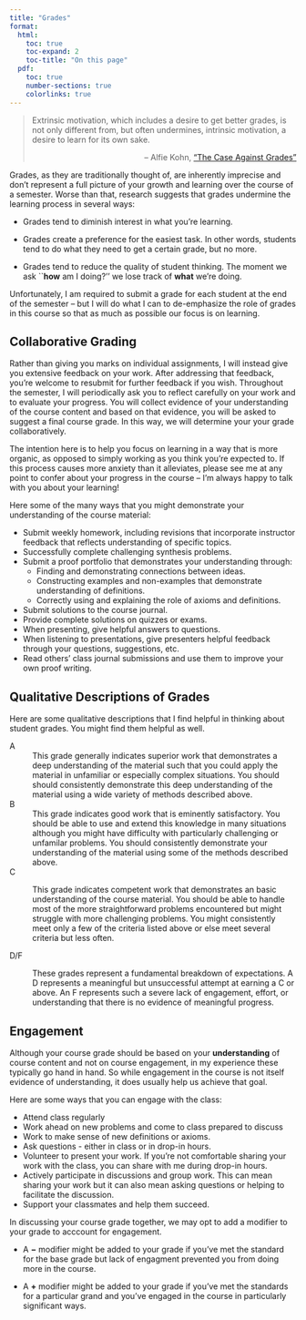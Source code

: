 ```yaml
---
title: "Grades"
format:
  html: 
    toc: true
    toc-expand: 2
    toc-title: "On this page"
  pdf:
    toc: true
    number-sections: true
    colorlinks: true
---
```


> Extrinsic motivation, which includes a desire to get better grades, is not only different from, but often undermines, intrinsic motivation, a desire to learn for its own sake.
>
> ::: {style="text-align: right"}
> -- Alfie Kohn, ["The Case Against Grades"](https://www.alfiekohn.org/article/case-grades/)
> :::

Grades, as they are traditionally thought of, are inherently imprecise and don't represent a full picture of your growth and learning over the course of a semester. Worse than that, research suggests that grades undermine the learning process in several ways:

-   Grades tend to diminish interest in what you're learning.

-   Grades create a preference for the easiest task. In other words, students tend to do what they need to get a certain grade, but no more.

-   Grades tend to reduce the quality of student thinking. The moment we ask \`\`**how** am I doing?'' we lose track of **what** we're doing.

Unfortunately, I am required to submit a grade for each student at the end of the semester -- but I will do what I can to de-emphasize the role of grades in this course so that as much as possible our focus is on learning.

## Collaborative Grading {.unnumbered}
Rather than giving you marks on individual assignments, I will instead give you extensive feedback on your work. After addressing that feedback, you're welcome to resubmit for further feedback if you wish.  Throughout the semester, I will periodically ask you to reflect carefully on your work and to evaluate your progress. You will collect evidence of your understanding of the course content and based on that evidence, you will be asked to suggest a final course grade. In this way, we will determine your your grade collaboratively.

The intention here is to help you focus on learning in a way that is more organic, as opposed to simply working as you think you're expected to. If this process causes more anxiety than it alleviates, please see me at any point to confer about your progress in the course -- I'm always happy to talk with you about your learning!

Here some of the many ways that you might demonstrate your understanding of the course material:

-  Submit weekly homework, including revisions that incorporate instructor feedback that reflects understanding of specific topics.
-  Successfully complete challenging synthesis problems.
-  Submit a proof portfolio that demonstrates your understanding through:
    -   Finding and demonstrating connections between ideas.
    -   Constructing examples and non-examples that demonstrate understanding of definitions.
    -   Correctly using and explaining the role of axioms and definitions.
-   Submit solutions to the course journal.
-   Provide complete solutions on quizzes or exams.
-   When presenting, give helpful answers to questions.
-   When listening to presentations, give presenters helpful feedback through your questions, suggestions, etc.
-   Read others' class journal submissions and use them to improve your own proof writing.

## Qualitative Descriptions of Grades {.unnumbered}

Here are some qualitative descriptions that I find helpful in thinking about student grades.  You might find them helpful as well.

A
:   This grade generally indicates superior work that demonstrates a deep understanding of the material such that you could apply the material in unfamiliar or especially complex situations. You should should consistently demonstrate this deep understanding of the material using a wide variety of methods described above.

B
:   This grade indicates good work that is eminently satisfactory. You should be able to use and extend this knowledge in many situations although you might have difficulty with particularly challenging or unfamilar problems. You should consistently demonstrate your understanding of the material using some of the methods described above.

C

:   This grade indicates competent work that demonstrates an basic understanding of the course material.  You should be able to handle most of the more straightforward problems encountered but might struggle with more challenging problems. You might consistently meet only a few of the criteria listed above or else meet several criteria but less often. 

D/F

:   These grades represent a fundamental breakdown of expectations. A D represents a meaningful but unsuccessful attempt at earning a C or above. An F represents such a severe lack of engagement, effort, or understanding that there is no evidence of meaningful progress.

## Engagement {.unnumbered}

Although your course grade should be based on your **understanding** of course content and not on course engagement, in my experience these typically go hand in hand. So while engagement in the course is not itself evidence of understanding, it does usually help us achieve that goal.

Here are some ways that you can engage with the class:

-   Attend class regularly
-   Work ahead on new problems and come to class prepared to discuss
-   Work to make sense of new definitions or axioms.
-   Ask questions - either in class or in drop-in hours.
-   Volunteer to present your work. If you're not comfortable sharing your work with the class, you can share with me during drop-in hours.
-   Actively participate in discussions and group work. This can mean sharing your work but it can also mean asking questions or helping to facilitate the discussion.
-   Support your classmates and help them succeed.

In discussing your course grade together, we may opt to add a modifier to your grade to acccount for engagement.

-   A $\mathbf{-}$ modifier might be added to your grade if you've met the standard for the base grade but lack of engagment prevented you from doing more in the course.

-   A $\mathbf{+}$ modifier might be added to your grade if you've met the standards for a particular grand and you've engaged in the course in particularly significant ways.
